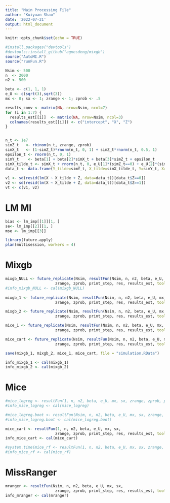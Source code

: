 ---
title: "Main Processing File"
author: "Kuiyuan Shao"
date: '2022-07-21'
output: html_document
---

```{r setup, include=FALSE}
knitr::opts_chunk$set(echo = TRUE)
```

```{r}
#install.packages("devtools")
#devtools::install_github("agnesdeng/mixgb")
source("AutoMI.R")
source("runFun.R")
```

```{r}
Nsim <- 500
n  <- 2000
n2 <- 500

beta <- c(1, 1, 1)
e_U <- c(sqrt(3),sqrt(3))
mx <- 0; sx <- 1; zrange <- 1; zprob <- .5
```


```{r}
results_conv <- matrix(NA, nrow=Nsim, ncol=7)
for (i in 1:7) {
  results_est[[i]]  <- matrix(NA, nrow=Nsim, ncol=3)
  colnames(results_est[[i]]) <- c("intercept", "X", "Z")
}


n_t <- 1e7
simZ_t   <- rbinom(n_t, zrange, zprob)
simX_t   <- (1-simZ_t)*rnorm(n_t, 0, 1) + simZ_t*rnorm(n_t, 0.5, 1)
epsilon_t <- rnorm(n_t, 0, 1)
simY_t    <- beta[1] + beta[2]*simX_t + beta[3]*simZ_t + epsilon_t
simX_tilde_t <- simX_t + rnorm(n_t, 0, e_U[1]*(simZ_t==0) + e_U[2]*(simZ_t==1))
data_t <- data.frame(Y_tilde=simY_t, X_tilde=simX_tilde_t, Y=simY_t, X=simX_t, Z=simZ_t)
      
v1 <- sd(resid(lm(X ~ X_tilde + Z, data=data_t))[data_t$Z==0])
v2 <- sd(resid(lm(X ~ X_tilde + Z, data=data_t))[data_t$Z==1])
vt <- c(v1, v2)
```

# LM MI
```{r}
bias <- lm_imp[[1]][1, ]
se<- lm_imp[[2]][1, ]
mse <- lm_imp[[3]]
```

```{r}
library(future.apply)
plan(multisession, workers = 4)
```

# Mixgb
```{r}
mixgb_NULL <- future_replicate(Nsim, resultFun(Nsim, n, n2, beta, e_U, mx, sx, 
                      zrange, zprob, print_step, res, results_est, tool = "mixgb", method = NULL))
#info_mixgb_NULL <- cal(mixgb_NULL)
  
mixgb_1 <- future_replicate(Nsim, resultFun(Nsim, n, n2, beta, e_U, mx, sx, 
                      zrange, zprob, print_step, res, results_est, tool = "mixgb", method = 1))

mixgb_2 <- future_replicate(Nsim, resultFun(Nsim, n, n2, beta, e_U, mx, sx, 
                      zrange, zprob, print_step, res, results_est, tool = "mixgb", method = 2))

mice_1 <- future_replicate(Nsim, resultFun(Nsim, n, n2, beta, e_U, mx, sx, 
                      zrange, zprob, print_step, res, results_est, tool = "mice", method = NULL))

mice_cart <- future_replicate(Nsim, resultFun(Nsim, n, n2, beta, e_U, mx, sx, 
                      zrange, zprob, print_step, res, results_est, tool = "mice", method = "cart"))

save(mixgb_1, mixgb_2, mice_1, mice_cart, file = "simulation.RData")

info_mixgb_1 <- cal(mixgb_1)
info_mixgb_2 <- cal(mixgb_2)
```


# Mice
```{r, warning = F}
#mice_logreg <- resultFun(1, n, n2, beta, e_U, mx, sx, zrange, zprob, print_step, res, results_est, tool = "mice", method = "logreg")
#info_mice_logreg <- cal(mice_logreg)

#mice_logreg.boot <- resultFun(Nsim, n, n2, beta, e_U, mx, sx, zrange, zprob, print_step, res, results_est, tool = "mice", method = "logreg.boot")
#info_mice_logreg.boot <- cal(mice_logreg.boot)

mice_cart <- resultFun(1, n, n2, beta, e_U, mx, sx, 
                      zrange, zprob, print_step, res, results_est, tool = "mice", method = NULL)
info_mice_cart <- cal(mice_cart)

#system.time(mice_rf <- resultFun(1, n, n2, beta, e_U, mx, sx, zrange, zprob, print_step, res, results_est, tool = "mice", method = "rf"))
#info_mice_rf <- cal(mice_rf)
```


# MissRanger
```{r}
mranger <- resultFun(Nsim, n, n2, beta, e_U, mx, sx, 
                      zrange, zprob, print_step, res, results_est, tool = "mrangermi", method = NULL)
info_mranger <- cal(mranger)
```